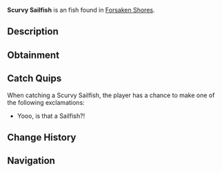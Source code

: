 {{FishInfobox
|image          = Scurvy Sailfish.png
|rarity         = Unusual
|sea            = First Sea
|location       = [[Forsaken Shores]]
|sublocation    = 
|sources        = Fishing Rod
|radar_location = 
|xp             = 140
|weather        = 
|time           = Night
|season         = Winter
|bait           = Shrimp
|base_weight    = 70
|base_value     = 300
|weight_range   = 55
|base_chance    = 40
|base_resil     = 30
}}
'''Scurvy Sailfish''' is an {{Rarity|Unusual}} fish found in [[Forsaken Shores]].

== Description ==
{{Description|Scurvy Sailfish are swift and skilled jumpers, often found near rocky shores. Their agility makes them hard to land.|Bestiary Entry}}

== Obtainment ==
{{Description|Often found near rocky shores.|Bestiary Hint}}
{{Fish Availability|
Forsaken Shores/Coral Reef
Forsaken Shores/Freshwater Pond
Forsaken Shores/Surrounding Ocean
|top_rods      = 
Leviathan's Fang Rod\686207.7\507352.23;
Trident Rod\604858.24\485061.14;
Free Spirit Rod\567398.3\455020.45;
No-Life Rod\445414.5\331612.92;
Azure Of Lagoon\427073.42\331677.05;
Krampus's Rod\367845.65\323323.67;
Buddy Bond Rod\249390.16\296753.64;
Plastic Rod\317249.61\278851.48;
Fast Rod\348355.44\344567.21;
Adventurer's Rod\269972.95\294374.35;
Seraphic Rod\405567.73\297686.7;
Ethereal Prism Rod\402675.53\289064.8;
Rod Of The Forgotten Fang\399772.55\292094.48;
Challenger's Rod\399683.68\300108.42;
Rod Of The Exalted One\395374.38\280724.21;
Rod Of The Depths\380072.65\282855.05;
Blazebringer Rod\362359.37\290591.15;
Zeus Rod\361547.26\288443.92;
Depthseeker Rod\361029.89\276476.67;
Verdant Shear Rod\356417.04\270305.72;
Avalanche Rod\338386.99\259860.78;
Volcanic Rod\325617.05\259940.56;
Steady Rod\162603.69\127250.28
|recommended   = Trident Rod
}}

== Catch Quips ==
When catching a Scurvy Sailfish, the player has a chance to make one of the following exclamations:
* Yooo, is that a Sailfish?!

== Change History ==
{{Change History|{{subst:Current Version}}}}

== Navigation ==
{{Fish Navbox|Forsaken Shores}}
